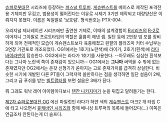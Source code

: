 [[슈퍼로봇대전]] 시리즈에 등장하는 [[퍼스널 트루퍼]]. [[게슈펜스트]]를 베이스로 제작된 포격전용 기체지만 무겁고, 범용성이 떨어진다는 이유로 시제기 3기만 제작되고 대량양산은 이뤄지지 못했다. 이름은 독일말로 '보호림'. 형식번호는 PTX-004. 

오리지널 제너레이션 시리즈에만 출연한 기체로, 이때의 설계경험이 [[R시리즈]]의 [[R-2]]로 이어지니 그야말로 프로토타입의 역할은 훌륭히 해낸 셈. 일단 등에 2연장 빔 포를 장비하게 되어 전체적인 모습이 게슈펜스트보다 육중해졌고 왼팔의 플라즈마 커터 수납부는 3연장 기관포로 개조되었다. OG1에서는 1호기(노란색)에 라이가, 2호기(흰색)에 [[라다 바이라반]]이 탑승한다. OG2에서는 라다가 1호기를 사용한다. --아무래도 심심한 흰색보다는 그나마 노란색 쪽이 존재감이 있으니까-- OG1에서는 '''그나마''' 써먹을 수 밖에 없는 존재였지만 OG2에서는 온갖 신형기가 쏟아지는 고로 존재가치를 급격히 상실한다. 비슷한 시기에 개발된 다른 PT들이 그럭저럭 쓸만하다는 점을 생각하면 일단 설움이 2배, 그리고 급 푸쉬를 받는 [[빌트랩터]]를 보면 설움은 3배가 된다. 

뭐 그래도 워낙 레어 아이템이다보니 [[텐잔 나카지마]]가 눈을 뒤집고 달려들기는 한다.

[[제2차 슈퍼로봇대전 OG]] 에선 파일럿인 라다가 하얀 색의 [[게슈펜스트]] 마크2 개 타입 C에 타고 나오면서 [[휴케바인 시리즈]]와 함께 배니싱 트루퍼의 목록에 들어갔다(...) 이쪽은 언급조차 안된다는게 더 슬프다.
